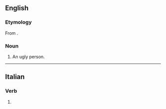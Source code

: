 ==English==

===Etymology===
From {{suffix|fugly|o|gloss2=diminutive suffix|lang=en}}.

===Noun===
{{en-noun|s|fuggoes}}

# {{lb|en|rare|vulgar|slang}} An ugly person.

----

==Italian==

===Verb===
{{head|it|verb form}}

# {{inflection of|fuggire||1|s|pres|indc|lang=it}}